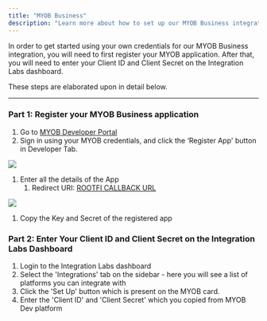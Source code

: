 ```yaml
---
title: "MYOB Business"
description: "Learn more about how to set up our MYOB Business integration."
---
```


In order to get started using your own credentials for our MYOB Business integration, you will need to first register your MYOB application. After that, you will need to enter your Client ID and Client Secret on the Integration Labs dashboard.

These steps are elaborated upon in detail below.

---

### Part 1: Register your MYOB Business application

1. Go to [MYOB Developer Portal](https://my.myob.com.au/Bd/pages/DevAppList.aspx)
2. Sign in using your MYOB credentials, and click the ‘Register App' button in Developer Tab.

![](/images/f9d021f-Screenshot_2023-03-08_at_2.35.28_PM.png)

1. Enter all the details of the App
   1. Redirect URI: [ROOTFI CALLBACK URL](/api-reference/v3/overview/environments#callback-urls)

![](/images/df9d3fe-image.png)

1. Copy the Key and Secret of the registered app

### Part 2: Enter Your Client ID and Client Secret on the Integration Labs Dashboard

1. Login to the Integration Labs dashboard
2. Select the 'Integrations' tab on the sidebar - here you will see a list of platforms you can integrate with
3. Click the 'Set Up' button which is present on the MYOB card.
4. Enter the 'Client ID' and 'Client Secret' which you copied from MYOB Dev platform
